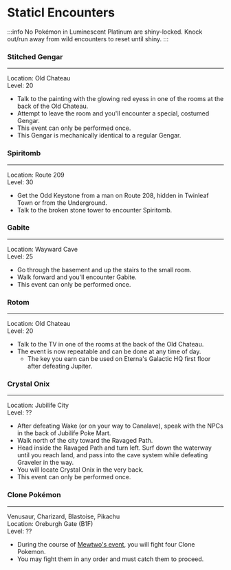 # Staticl Encounters
:::info
No Pokémon in Luminescent Platinum are shiny-locked. Knock out/run away from wild encounters to reset until shiny.
:::
### Stitched Gengar
---
Location: Old Chateau  
Level: 20
- Talk to the painting with the glowing red eyess in one of the rooms at the back of the Old Chateau.
- Attempt to leave the room and you'll encounter a special, costumed Gengar.
- This event can only be performed once.
- This Gengar is mechanically identical to a regular Gengar.

### Spiritomb
---
Location: Route 209  
Level: 30
- Get the Odd Keystone from a man on Route 208, hidden in Twinleaf Town or from the Underground.
- Talk to the broken stone tower to encounter Spiritomb.

### Gabite
---
Location: Wayward Cave  
Level: 25
- Go through the basement and up the stairs to the small room.
- Walk forward and you'll encounter Gabite.
- This event can only be performed once.

### Rotom
---
Location: Old Chateau  
Level: 20
- Talk to the TV in one of the rooms at the back of the Old Chateau.
- The event is now repeatable and can be done at any time of day.
	- The key you earn can be used on Eterna's Galactic HQ first floor after defeating Jupiter.
	
### Crystal Onix
--- 
Location: Jubilife City  
Level: ??
- After defeating Wake (or on your way to Canalave), speak with the NPCs in the back of Jubilife Poke Mart.
- Walk north of the city toward the Ravaged Path.
- Head inside the Ravaged Path and turn left. Surf down the waterway until you reach land, and pass into the cave system while defeating Graveler in the way.
- You will locate Crystal Onix in the very back.
- This event can only be performed once.
	
### Clone Pokémon
---
Venusaur, Charizard, Blastoise, Pikachu  
Location: Oreburgh Gate (B1F)  
Level: ??
- During the course of [Mewtwo's event](legendaries.mdx#mewtwo), you will fight four Clone Pokemon.
- You may fight them in any order and must catch them to proceed.

